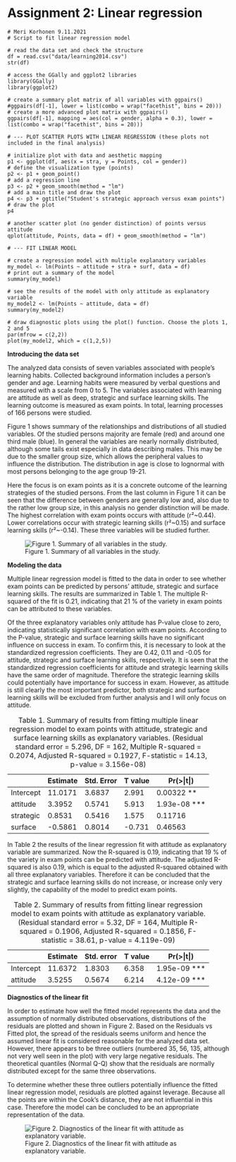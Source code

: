 # Assignment 2: Linear regression

    # Meri Korhonen 9.11.2021
    # Script to fit linear regression model

    # read the data set and check the structure
    df = read.csv("data/learning2014.csv")
    str(df)

    # access the GGally and ggplot2 libraries
    library(GGally)
    library(ggplot2)

    # create a summary plot matrix of all variables with ggpairs()
    #ggpairs(df[-1], lower = list(combo = wrap("facethist", bins = 20)))
    # create a more advanced plot matrix with ggpairs()
    ggpairs(df[-1], mapping = aes(col = gender, alpha = 0.3), lower = list(combo = wrap("facethist", bins = 20)))

    # --- PLOT SCATTER PLOTS WITH LINEAR REGRESSION (these plots not included in the final analysis)

    # initialize plot with data and aesthetic mapping
    p1 <- ggplot(df, aes(x = stra, y = Points, col = gender))
    # define the visualization type (points)
    p2 <- p1 + geom_point()
    # add a regression line
    p3 <- p2 + geom_smooth(method = "lm")
    # add a main title and draw the plot
    p4 <- p3 + ggtitle("Student's strategic approach versus exam points")
    # draw the plot
    p4

    # another scatter plot (no gender distinction) of points versus attitude
    qplot(attitude, Points, data = df) + geom_smooth(method = "lm")

    # --- FIT LINEAR MODEL

    # create a regression model with multiple explanatory variables
    my_model <- lm(Points ~ attitude + stra + surf, data = df)
    # print out a summary of the model
    summary(my_model)

    # see the results of the model with only attitude as explanatory variable
    my_model2 <- lm(Points ~ attitude, data = df)
    summary(my_model2)

    # draw diagnostic plots using the plot() function. Choose the plots 1, 2 and 5
    par(mfrow = c(2,2))
    plot(my_model2, which = c(1,2,5))

**Introducing the data set**

The analyzed data consists of seven variables associated with people's learning habits. Collected background information includes a person's gender and age. Learning habits were measured by verbal questions and measured with a scale from 0 to 5. The variables associated with learning are attitude as well as deep, strategic and surface learning skills. The learning outcome is measured as exam points. In total, learning processes of 166 persons were studied.

Figure 1 shows summary of the relationships and distributions of all studied variables. Of the studied persons majority are female (red) and around one third male (blue). In general the variables are nearly normally distributed, although some tails exist especially in data describing males. This may be due to the smaller group size, which allows the peripheral values to influence the distribution. The distribution in age is close to lognormal with most persons belonging to the age group 19-21.

Here the focus is on exam points as it is a concrete outcome of the learning strategies of the studied persons. From the last column in Figure 1 it can be seen that the difference between genders are generally low and, also due to the rather low group size, in this analysis no gender distinction will be made. The highest correlation with exam points occurs with attitude (r²\~0.44). Lower correlations occur with strategic learning skills (r²\~0.15) and surface learning skills (r²\~-0.14). These three variables will be studied further.

![Figure 1. Summary of all variables in the study.](summary_matrix.png)

**Modeling the data**

Multiple linear regression model is fitted to the data in order to see whether exam points can be predicted by persons' attitude, strategic and surface learning skills. The results are summarized in Table 1. The multiple R-squared of the fit is 0.21, indicating that 21 % of the variety in exam points can be attributed to these variables.

Of the three explanatory variables only attitude has P-value close to zero, indicating statistically significant correlation with exam points. According to the P-value, strategic and surface learning skills have no significant influence on success in exam. To confirm this, it is necessary to look at the standardized regression coefficients. They are 0.42, 0.11 and -0.05 for attitude, strategic and surface learning skills, respectively. It is seen that the standardized regression coefficients for attitude and strategic learning skills have the same order of magnitude. Therefore the strategic learning skills could potentially have importance for success in exam. However, as attitude is still clearly the most important predictor, both strategic and surface learning skills will be excluded from further analysis and I will only focus on attitude.

|           | Estimate | Std. Error | T value | Pr(>\|t\|)      |
|-----------|----------|------------|---------|-----------------|
| Intercept | 11.0171  | 3.6837     | 2.991   | 0.00322 \*\*    |
| attitude  | 3.3952   | 0.5741     | 5.913   | 1.93e-08 \*\*\* |
| strategic | 0.8531   | 0.5416     | 1.575   | 0.11716         |
| surface   | -0.5861  | 0.8014     | -0.731  | 0.46563         |

: Table 1. Summary of results from fitting multiple linear regression model to exam points with attitude, strategic and surface learning skills as explanatory variables. (Residual standard error = 5.296, DF = 162, Multiple R-squared = 0.2074, Adjusted R-squared = 0.1927, F-statistic = 14.13, p-value = 3.156e-08)

In Table 2 the results of the linear regression fit with attitude as explanatory variable are summarized. Now the R-squared is 0.19, indicating that 19 % of the variety in exam points can be predicted with attitude. The adjusted R-squared is also 0.19, which is equal to the adjusted R-squared obtained with all three explanatory variables. Therefore it can be concluded that the strategic and surface learning skills do not increase, or increase only very slightly, the capability of the model to predict exam points.

|           | Estimate | Std. error | T value | Pr(>\|t\|)      |
|-----------|----------|------------|---------|-----------------|
| Intercept | 11.6372  | 1.8303     | 6.358   | 1.95e-09 \*\*\* |
| attitude  | 3.5255   | 0.5674     | 6.214   | 4.12e-09 \*\*\* |

: Table 2. Summary of results from fitting linear regression model to exam points with attitude as explanatory variable. (Residual standard error = 5.32, DF = 164, Multiple R-squared = 0.1906, Adjusted R-squared = 0.1856, F-statistic = 38.61, p-value = 4.119e-09)

**Diagnostics of the linear fit**

In order to estimate how well the fitted model represents the data and the assumption of normally distributed observations, distributions of the residuals are plotted and shown in Figure 2. Based on the Residuals vs Fitted plot, the spread of the residuals seems uniform and hence the assumed linear fit is considered reasonable for the analyzed data set. However, there appears to be three outliers (numbered 35, 56, 135, although not very well seen in the plot) with very large negative residuals. The theoretical quantiles (Normal Q-Q) show that the residuals are normally distributed except for the same three observations.

To determine whether these three outliers potentially influence the fitted linear regression model, residuals are plotted against leverage. Because all the points are within the Cook's distance, they are not influential in this case. Therefore the model can be concluded to be an appropriate representation of the data.

![Figure 2. Diagnostics of the linear fit with attitude as explanatory variable.](diagnostics.png)
